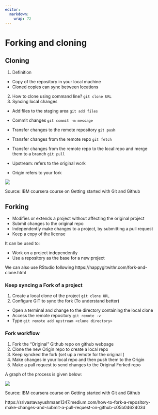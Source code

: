 ```yaml
---
editor: 
  markdown: 
    wrap: 72
---
```


# Forking and cloning

## Cloning

1.  Definition

-   Copy of the repository in your local machine
-   Cloned copies can sync between locations

2.  How to clone using command line? `git clone URL`
3.  Syncing local changes

-   Add files to the staging area `git add files`

-   Commit changes `git commit -m message`

-   Transfer changes to the remote repository `git push`

-   Transfer changes from the remote repo `git fetch`

-   Transfer changes from the remote repo to the local repo and merge
    them to a branch `git pull`

-   Upstream: refers to the original work

-   Origin refers to your fork

![](images/Screenshot%202025-07-02%20at%2002.30.57-01.png)

Source: IBM coursera course on Getting started with Git and Github

## Forking

-   Modifies or extends a project without affecting the original project
-   Submit changes to the original repo
-   Independently make changes to a project, by submitting a pull
    request
-   Keep a copy of the license

It can be used to:

-   Work on a project independently
-   Use a repository as the base for a new project

We can also use RStudio following
https://happygitwithr.com/fork-and-clone.html\

### Keep syncing a Fork of a project

1.  Create a local clone of the project `git clone URL`
2.  Configure GIT to sync the fork (To understand better)

-   Open a terminal and change to the directory containing the local
    clone
-   Access the remote repository `git remote -v`
-   Type `git remote add upstream <clone directory>`

### Fork workflow

1.  Fork the "Original" Github repo on github webpage
2.  Clone the new Origin repo to create a local repo
3.  Keep syncked the fork (set up a remote for the original )
4.  Make changes in your local repo and then push them to the Origin
5.  Make a pull request to send changes to the Original Forked repo

A graph of the process is given below:

![](images/Screenshot%202025-07-02%20at%2002.31.17.png)

Source: IBM coursera course on Getting started with Git and Github

https://srivastavayushmaan1347.medium.com/how-to-fork-a-repository-make-changes-and-submit-a-pull-request-on-github-c05b0462403d
